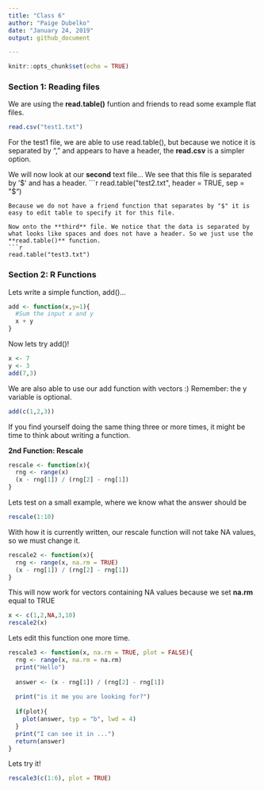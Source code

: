```yaml
---
title: "Class 6"
author: "Paige Dubelko"
date: "January 24, 2019"
output: github_document

---
```


```r
knitr::opts_chunk$set(echo = TRUE)
```

### Section 1: Reading files 
We are using the **read.table()** funtion and friends to read some example flat files. 

```r
read.csv("test1.txt")

```

For the test1 file, we are able to use read.table(), but because we notice it is separated by "," and appears to have a header, the **read.csv** is a simpler option.

We will now look at our **second** text file...
We see that this file is separated by '$' and has a header.
```r
read.table("test2.txt", header = TRUE, sep = "$")
```
Because we do not have a friend function that separates by "$" it is easy to edit table to specify it for this file.

Now onto the **third** file. We notice that the data is separated by what looks like spaces and does not have a header. So we just use the **read.table()** function.
```r
read.table("test3.txt")
```

### Section 2: R Functions
Lets write a simple function, add()...
```r
add <- function(x,y=1){
  #Sum the input x and y
  x + y
}
```
Now lets try add()!
```r
x <- 7
y <- 3
add(7,3)
```
We are also able to use our add function with vectors :) Remember: the y variable is optional.
```r
add(c(1,2,3))
```

If you find yourself doing the same thing three or more times, it might be time to think about writing a function. 

**2nd Function: Rescale**
```r
rescale <- function(x){
  rng <- range(x)
  (x - rng[1]) / (rng[2] - rng[1])
}
```
Lets test on a small example, where we know what the answer should be
```r
rescale(1:10)
```

With how it is currently written, our rescale function will not take NA values, so we must change it.
```r
rescale2 <- function(x){
  rng <- range(x, na.rm = TRUE)
  (x - rng[1]) / (rng[2] - rng[1])
}
```
This will now work for vectors containing NA values because we set **na.rm** equal to TRUE
```r
x <- c(1,2,NA,3,10)
rescale2(x)
```
Lets edit this function one more time.
```r
rescale3 <- function(x, na.rm = TRUE, plot = FALSE){
  rng <- range(x, na.rm = na.rm)
  print("Hello")
  
  answer <- (x - rng[1]) / (rng[2] - rng[1])
  
  print("is it me you are looking for?")
  
  if(plot){
    plot(answer, typ = "b", lwd = 4)
  }
  print("I can see it in ...")
  return(answer)
}
```
Lets try it!
```r
rescale3(c(1:6), plot = TRUE)
```

